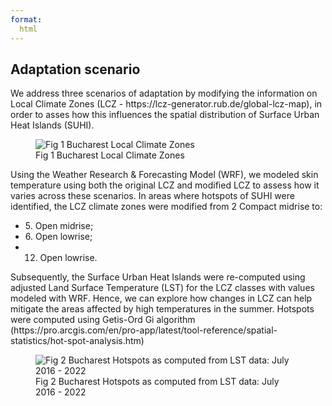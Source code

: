 ```yaml
---
format:
  html
---
```


## Adaptation scenario

We address three scenarios of adaptation by modifying the information on Local Climate Zones (LCZ - https://lcz-generator.rub.de/global-lcz-map), in order to asses how this influences the spatial distribution of Surface Urban Heat Islands (SUHI).

![Fig 1 Bucharest Local Climate Zones](images/lcz_bucharest.png "Fig 1 Bucharest Local Climate Zones")

Using the Weather Research & Forecasting Model (WRF), we modeled skin temperature using both the original LCZ and modified LCZ to assess how it varies across these scenarios. In areas where hotspots of SUHI were identified, the LCZ climate zones were modified from 2 Compact midrise to:

-   5\. Open midrise;
-   6\. Open lowrise;
-    12. Open lowrise.

Subsequently, the Surface Urban Heat Islands were re-computed using adjusted Land Surface Temperature (LST) for the LCZ classes with values modeled with WRF. Hence, we can explore how changes in LCZ can help mitigate the areas affected by high temperatures in the summer. Hotspots were computed using Getis-Ord Gi algorithm (https://pro.arcgis.com/en/pro-app/latest/tool-reference/spatial-statistics/hot-spot-analysis.htm)

![Fig 2 Bucharest Hotspots as computed from LST data: July 2016 - 2022](images/hotspot_bucharest.png)
